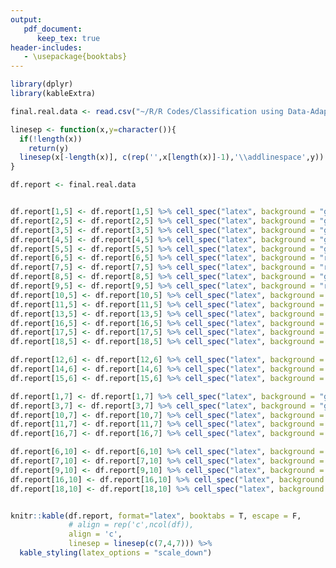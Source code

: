 ```yaml
---
output: 
   pdf_document:
      keep_tex: true
header-includes:
   - \usepackage{booktabs}
---
```



```r
library(dplyr)
library(kableExtra)

final.real.data <- read.csv("~/R/R Codes/Classification using Data-Adaptive Energy Distance (Summer, 2022)/Classification-Summer-2022/Results/final-real-data-for-reporting-updated.csv")

linesep <- function(x,y=character()){
  if(!length(x))
    return(y)
  linesep(x[-length(x)], c(rep('',x[length(x)]-1),'\\addlinespace',y))  
}

df.report <- final.real.data


df.report[1,5] <- df.report[1,5] %>% cell_spec("latex", background = "green", bold = T)
df.report[2,5] <- df.report[2,5] %>% cell_spec("latex", background = "green", bold = T)
df.report[3,5] <- df.report[3,5] %>% cell_spec("latex", background = "green", bold = T)
df.report[4,5] <- df.report[4,5] %>% cell_spec("latex", background = "green", bold = T)
df.report[5,5] <- df.report[5,5] %>% cell_spec("latex", background = "green", bold = T)
df.report[6,5] <- df.report[6,5] %>% cell_spec("latex", background = "red", bold = T)
df.report[7,5] <- df.report[7,5] %>% cell_spec("latex", background = "red", bold = T)
df.report[8,5] <- df.report[8,5] %>% cell_spec("latex", background = "green", bold = T)
df.report[9,5] <- df.report[9,5] %>% cell_spec("latex", background = "red", bold = T)
df.report[10,5] <- df.report[10,5] %>% cell_spec("latex", background = "green", bold = T)
df.report[11,5] <- df.report[11,5] %>% cell_spec("latex", background = "green", bold = T)
df.report[13,5] <- df.report[13,5] %>% cell_spec("latex", background = "green", bold = T)
df.report[16,5] <- df.report[16,5] %>% cell_spec("latex", background = "red", bold = T)
df.report[17,5] <- df.report[17,5] %>% cell_spec("latex", background = "green", bold = T)
df.report[18,5] <- df.report[18,5] %>% cell_spec("latex", background = "red", bold = T)

df.report[12,6] <- df.report[12,6] %>% cell_spec("latex", background = "green", bold = T)
df.report[14,6] <- df.report[14,6] %>% cell_spec("latex", background = "green", bold = T)
df.report[15,6] <- df.report[15,6] %>% cell_spec("latex", background = "green", bold = T)

df.report[1,7] <- df.report[1,7] %>% cell_spec("latex", background = "green", bold = T)
df.report[3,7] <- df.report[3,7] %>% cell_spec("latex", background = "green", bold = T)
df.report[10,7] <- df.report[10,7] %>% cell_spec("latex", background = "red", bold = T)
df.report[11,7] <- df.report[11,7] %>% cell_spec("latex", background = "red", bold = T)
df.report[16,7] <- df.report[16,7] %>% cell_spec("latex", background = "red", bold = T)

df.report[6,10] <- df.report[6,10] %>% cell_spec("latex", background = "green", bold = T)
df.report[7,10] <- df.report[7,10] %>% cell_spec("latex", background = "green", bold = T)
df.report[9,10] <- df.report[9,10] %>% cell_spec("latex", background = "green", bold = T)
df.report[16,10] <- df.report[16,10] %>% cell_spec("latex", background = "green", bold = T)
df.report[18,10] <- df.report[18,10] %>% cell_spec("latex", background = "green", bold = T)


knitr::kable(df.report, format="latex", booktabs = T, escape = F,
             # align = rep('c',ncol(df)),
             align = 'c',
             linesep = linesep(c(7,4,7))) %>%
  kable_styling(latex_options = "scale_down")
```
